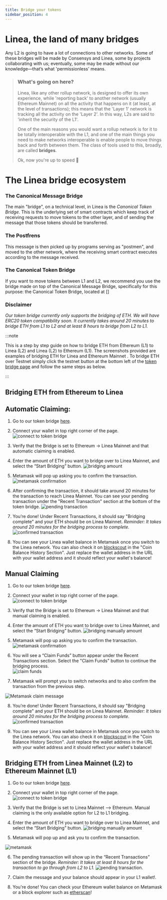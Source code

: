```yaml
---
title: Bridge your tokens
sidebar_position: 4
--- 
```


# Linea, the land of many bridges

Any L2 is going to have a lot of connections to other networks. Some of these bridges will be made by Consensys and Linea, some by projects collaborating with us; eventually, some may be made without our knowledge—that’s what 'permissionless' means.

> 
> ### What's going on here?
> Linea, like any other rollup network, is designed to offer its own experience, while 'reporting back' to another network (usually Ethereum Mainnet) on all the activity that happens on it (at least, at the level of transactions); this means that the 'Layer 1' network is tracking all the activity on the 'Layer 2'. In this way, L2s are said to 'inherit the security of the L1'.
> 
> One of the main reasons you would want a rollup network is for it to be totally interoperable with the L1, and one of the main things you need to make networks interoperable is enable people to move things back and forth between them. The class of tools used to this, broadly, are called **bridges**.
>
> Ok, now you're up to speed 🚀

# The Linea bridge ecosystem

### The Canonical Message Bridge

The main "bridge", on a technical level, in Linea is the *Canonical Token Bridge*. This is the underlying set of smart contracts which keep track of receiving requests to move tokens to the other layer, and of sending the message that those tokens should be transferred. 

### The Postfrens

This message is then picked up by programs serving as "postmen", and moved to the other network, where the receiving smart contract executes according to the message received.

### The Canonical Token Bridge

If you want to move tokens between L1 and L2, we recommend you use the bridge made on top of the Canonical Message Bridge, specifically for this purpose: the Canonical Token Bridge, located at []


### Disclaimer

_Our token bridge currently only supports the bridging of ETH. We will have ERC20 token compatibility soon. It currently takes around 20 minutes to bridge ETH from L1 to L2 and at least 8 hours to bridge from L2 to L1._


:::note

This is a step by step guide on how to bridge ETH from Ethereum (L1) to Linea (L2) and Linea (L2) to Ethereum (L1). The screenshots provided are examples of bridging ETH for Linea  and Ethereum Mainnet . To bridge ETH over Testnet simply click the testnet button at the bottom left of the [token bridge page](https://bridge.dev.linea.build/) and follow the same steps as below.

:::


## Bridging ETH from Ethereum to Linea

## Automatic Claiming:

1. Go to our token bridge [here](https://bridge.dev.linea.build/). 

2. Connect your wallet in top right corner of the page. ![connect to token bridge](/img/docs/use-mainnet/bridges-of-linea/linea-bridge-connect.png)

3. Verify that the Bridge is set to Ethereum → Linea Mainnet and that automatic claiming is enabled.

4. Enter the amount of ETH you want to bridge over to Linea Mainnet, and select the “Start Bridging” button. ![bridging amount](/img/docs/use-mainnet/token-bridge-step-3.png)

5. Metamask will pop up asking you to confirm the transaction. ![metamask confirmation](/img/docs/use-mainnet/bridges-of-linea/metamask-confirmation.png)

6. After confirming the transaction, it should take around 20 minutes for the transaction to reach Linea Mainnet. You can see your pending transaction under the "Recent Transaction" section at the bottom of the token bridge. ![pending transaction](/img/docs/use-mainnet/bridges-of-linea/pending-transaction-l1-to-l2.png)

7. You’re done! Under Recent Transactions, it should say "Bridging complete" and your ETH should be on Linea Mainnet. _Reminder: It takes around 20 minutes for the bridging process to complete._ ![confirmed transaction](/img/docs/use-mainnet/bridges-of-linea/confirmed-transaction-l1-to-l2.png) 

8. You can see your Linea wallet balance in Metamask once you switch to the Linea network. You can also check it on [blockscout](https://explorer.linea.build/address/0x331FB12C080F5b34F0E8812D44114D17398A016d/coin-balances#address-tabs 
) in the "Coin Balance History Section". Just replace the wallet address in the URL with your wallet address and it should reflect your wallet's balance!


## Manual Claiming

1. Go to our token bridge [here](https://bridge.dev.linea.build/). 

2. Connect your wallet in top right corner of the page. ![connect to token bridge](/img/docs/use-mainnet/bridges-of-linea/linea-bridge-connect.png)

3. Verify that the Bridge is set to Ethereum → Linea Mainnet and that manual claiming is enabled.

4. Enter the amount of ETH you want to bridge over to Linea Mainnet, and select the “Start Bridging” button. ![bridging manually amount](/img/docs/use-mainnet/manual-claiming.png)

5. Metamask will pop up asking you to confirm the transaction. ![metamask confirmation](/img/docs/use-mainnet/bridges-of-linea/metamask-confirmation.png)

6. You will see a “Claim Funds” button appear under the Recent Transactions section. Select the "Claim Funds" button to continue the bridging process.      
![claim funds](/img/docs/use-mainnet/bridges-of-linea/claim-funds.png)

7. Metamask will prompt you to switch networks and to also confirm the transaction from the previous step.

![Metamask claim message](/img/docs/use-mainnet/bridges-of-linea/claim-message-metamask.png)

8. You’re done! Under Recent Transactions, it should say "Bridging complete" and your ETH should be on Linea Mainnet. _Reminder: It takes around 20 minutes for the bridging process to complete._ ![confirmed transaction](/img/docs/use-mainnet/bridges-of-linea/Confirmation-manual-claim.png)

9. You can see your Linea wallet balance in Metamask once you switch to the Linea network. You can also check it on [blockscout](https://explorer.linea.build/address/0x331FB12C080F5b34F0E8812D44114D17398A016d/coin-balances#address-tabs 
) in the "Coin Balance History Section". Just replace the wallet address in the URL with your wallet address and it should reflect your wallet's balance!


## Bridging ETH from Linea Mainnet (L2) to Ethereum Mainnet (L1)

1. Go to our token bridge [here](https://bridge.dev.linea.build/). 

2. Connect your wallet in top right corner of the page. ![connect to token bridge](/img/docs/use-mainnet/bridges-of-linea/linea-bridge-connect.png)

3. Verify that the Bridge is set to Linea Mainnet --> Ethereum. Manual claiming is the only available option for L2 to L1 bridging.

4.  Enter the amount of ETH you want to bridge over to Linea Mainnet, and select the “Start Bridging” button. ![bridging manually amount](/img/docs/use-mainnet/bridges-of-linea/L2-to-L1-start-bridging.png)

5. Metamask will pop up and ask you to confirm the transaction. 

![metamask](/img/docs/use-mainnet/bridges-of-linea/metamask-l2.png) 

6. The pending transaction will show up in the “Recent Transactions” section of the bridge. _Reminder:  It takes at least 8 hours for the transaction to go through from L2 to L1._ ![pending transaction](/img/docs/use-mainnet/bridges-of-linea/pending-transaction-L2-L1.png).

7. Claim the message and your balance should appear in your L1 wallet!.

8. You're done! You can check your Ethereum wallet balance on Metamask or a block explorer such as [etherscan](https://etherscan.io/)!

